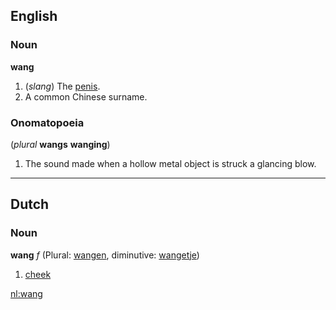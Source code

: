 ==English==
===Noun===
'''wang''' 

#(''slang'') The [[penis]].
# A common Chinese surname.

===Onomatopoeia===
(''plural'' '''wangs''' '''wanging''')

#The sound made when a hollow metal object is struck a glancing blow.

----
==Dutch==
===Noun===
'''wang''' ''f'' (Plural: [[wangen]], diminutive: [[wangetje]])

# [[cheek]]

[[nl:wang]]